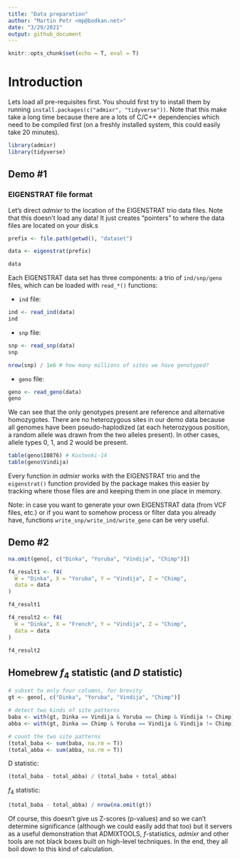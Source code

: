 ```yaml
---
title: "Data preparation"
author: "Martin Petr <mp@bodkan.net>"
date: "3/29/2021"
output: github_document
---
```


```r
knitr::opts_chunk$set(echo = T, eval = T)
```


# Introduction

Lets load all pre-requisites first. You should first try to install them by running `install.packages(c("admixr", "tidyverse"))`. Note that this make take a long time because there are a lots of C/C++ dependencies which need to be compiled first (on a freshly installed system, this could easily take 20 minutes).

```r
library(admixr)
library(tidyverse)
```

## Demo #1

### EIGENSTRAT file format

Let's direct _admixr_ to the location of the EIGENSTRAT trio data files. Note that this doesn't load any data! It just creates "pointers" to where the data files are located on your disk.s

```r
prefix <- file.path(getwd(), "dataset")

data <- eigenstrat(prefix)

data
```

Each EIGENSTRAT data set has three components: a trio of `ind/snp/geno` files, which can be loaded with `read_*()` functions:

- `ind` file:

```r
ind <- read_ind(data)
ind
```

- `snp` file:

```r
snp <- read_snp(data)
snp

nrow(snp) / 1e6 # how many millions of sites we have genotyped?
```

- `geno` file:

```r
geno <- read_geno(data)
geno
```

We can see that the only genotypes present are reference and alternative homozygotes. There are no heterozygous sites in our demo data because all genomes have been pseudo-haplodized (at each heterozygous position, a random allele was drawn from the two alleles present). In other cases, allele types 0, 1, and 2 would be present.

```r
table(geno$I0876) # Kostenki-14
table(geno$Vindija)
```

Every function in _admixr_ works with the EIGENSTRAT trio and the `eigenstrat()` function provided by the package makes this easier by tracking where those files are and keeping them in one place in memory.

Note: in case you want to generate your own EIGENSTRAT data (from VCF files, etc.) or if you want to somehow process or filter data you already have, functions `write_snp/write_ind/write_geno` can be very useful.

## Demo #2

```r
na.omit(geno[, c("Dinka", "Yoruba", "Vindija", "Chimp")])
```


```r
f4_result1 <- f4(
  W = "Dinka", X = "Yoruba", Y = "Vindija", Z = "Chimp",
  data = data
)

f4_result1
```



```r
f4_result2 <- f4(
  W = "Dinka", X = "French", Y = "Vindija", Z = "Chimp",
  data = data
)

f4_result2
```


## Homebrew $f_4$ statistic (and _D_ statistic)

```r
# subset to only four columns, for brevity
gt <- geno[, c("Dinka", "Yoruba", "Vindija", "Chimp")]

# detect two kinds of site patterns
baba <- with(gt, Dinka == Vindija & Yoruba == Chimp & Vindija != Chimp)
abba <- with(gt, Dinka == Chimp & Yoruba == Vindija & Vindija != Chimp)

# count the two site patterns
(total_baba <- sum(baba, na.rm = T))
(total_abba <- sum(abba, na.rm = T))
```

D statistic:

```r
(total_baba - total_abba) / (total_baba + total_abba)
```

$f_4$ statistic:

```r
(total_baba - total_abba) / nrow(na.omit(gt))
```

Of course, this doesn't give us Z-scores (p-values) and so we can't determine significance (although we could easily add that too) but it servers as a useful demonstration that ADMIXTOOLS, $f$-statistics, _admixr_ and other tools are not black boxes built on high-level techniques. In the end, they all boil down to this kind of calculation.
